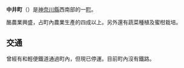 {{expand|time=2016-12-10T12:42:36+00:00}}
{{unreferenced|time=2016-12-10T12:42:36+00:00}}
{{日本町村|
自治體名=中井|
町村=町|
圖像=[[File:GOSHONOMIYA.jpg|240px]]|
圖像說明=[[五所八幡宮|五所八幡宮]]（五所宮）|
町村章=[[File:Symbol_of_Nakai_Kanagawa.svg|100px]]|
日文原名=中井町|
平假名=なかいまち|
羅馬字拼音=Nakai-machi|
都道府縣=神奈川縣|
支廳=|
郡=足柄上郡|
編號=14361-8|
面積=20.42|
邊界未定=|
人口=10,046|
統計時間= 2007年7月1日|
自治體=[[平塚市|平塚市]]、[[小田原市|小田原市]]、[[秦野市|秦野市]]、[[大磯町|大磯町]]、[[二宮町|二宮町]]、[[大井町|大井町]]、[[松田町|松田町]]|
樹=|
花= |
鳥=|
其他象徵物=|
其他象徵=|
郵遞區號=259-0153|
所在地=足柄上郡中井町比奈窪56番地|
電話號碼=465-81-1111|
外部連結=http://www.town.nakai.kanagawa.jp/|
經度=|
緯度=|
地圖=|
註記=
}}
'''中井町'''（{{jpn|j=中井町|hg=なかいまち|rm=Nakai machi|f=y}}）是[[神奈川縣|神奈川縣]]西南部的一[[町|町]]。

酪農業興盛，占町內農業生產的四成以上。另外還有蔬菜種植及蜜柑栽培。
== 交通 ==
曾經有{{link-ja|湘南軌道|湘南軌道}}和輕便鐵道通過町內，但現已停運。目前町內沒有鐵路。
{{神奈川縣}}{{Authority control}}